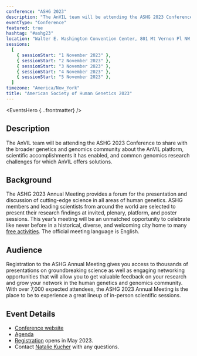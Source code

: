 ```yaml
---
conference: "ASHG 2023"
description: "The AnVIL team will be attending the ASHG 2023 Conference to share with the broader genetics and genomics community about the AnVIL platform, scientific accomplishments it has enabled, and common genomics research challenges for which AnVIL offers solutions."
eventType: "Conference"
featured: true
hashtag: "#ashg23"
location: "Walter E. Washington Convention Center, 801 Mt Vernon Pl NW, Washington, DC 20001"
sessions:
  [
    { sessionStart: "1 November 2023" },
    { sessionStart: "2 November 2023" },
    { sessionStart: "3 November 2023" },
    { sessionStart: "4 November 2023" },
    { sessionStart: "5 November 2023" },
  ]
timezone: "America/New_York"
title: "American Society of Human Genetics 2023"
---
```


<EventsHero {...frontmatter} />

## Description

The AnVIL team will be attending the ASHG 2023 Conference to share with the broader genetics and genomics community about the AnVIL platform, scientific accomplishments it has enabled, and common genomics research challenges for which AnVIL offers solutions.

## Background

The ASHG 2023 Annual Meeting provides a forum for the presentation and discussion of cutting-edge science in all areas of human genetics. ASHG members and leading scientists from around the world are selected to present their research findings at invited, plenary, platform, and poster sessions. This year’s meeting will be an unmatched opportunity to celebrate like never before in a historical, diverse, and welcoming city home to many [free activities](https://washington.org/100-free-things-to-do). The official meeting language is English.

## Audience

Registration to the ASHG Annual Meeting gives you access to thousands of presentations on groundbreaking science as well as engaging networking opportunities that will allow you to get valuable feedback on your research and grow your network in the human genetics and genomics community. With over 7,000 expected attendees, the ASHG 2023 Annual Meeting is the place to be to experience a great lineup of in-person scientific sessions.

## Event Details

- [Conference website](https://www.ashg.org/meetings/2023meeting/)
- [Agenda](https://www.ashg.org/meetings/2023meeting/agenda/schedule-of-events/)
- [Registration](https://www.ashg.org/meetings/2023meeting/attendees/registration/) opens in May 2023.
- Contact [Natalie Kucher]({natalieKucher}) with any questions.
